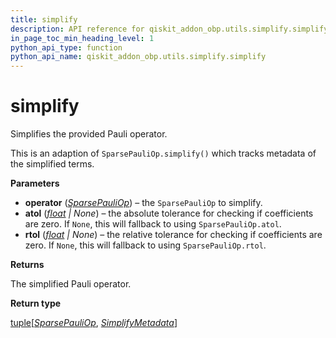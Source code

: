 ```yaml
---
title: simplify
description: API reference for qiskit_addon_obp.utils.simplify.simplify
in_page_toc_min_heading_level: 1
python_api_type: function
python_api_name: qiskit_addon_obp.utils.simplify.simplify
---
```


# simplify

<Function id="qiskit_addon_obp.utils.simplify.simplify" isDedicatedPage={true} github="https://github.com/Qiskit/qiskit-addon-obp/tree/main/qiskit_addon_obp/utils/simplify.py#L83-L171" signature="simplify(operator, *, atol=None, rtol=None)">
  Simplifies the provided Pauli operator.

  This is an adaption of `SparsePauliOp.simplify()` which tracks metadata of the simplified terms.

  **Parameters**

  *   **operator** ([*SparsePauliOp*](/api/qiskit/qiskit.quantum_info.SparsePauliOp "(in Qiskit v1.2)")) – the `SparsePauliOp` to simplify.
  *   **atol** ([*float*](https://docs.python.org/3/library/functions.html#float "(in Python v3.13)") *| None*) – the absolute tolerance for checking if coefficients are zero. If `None`, this will fallback to using `SparsePauliOp.atol`.
  *   **rtol** ([*float*](https://docs.python.org/3/library/functions.html#float "(in Python v3.13)") *| None*) – the relative tolerance for checking if coefficients are zero. If `None`, this will fallback to using `SparsePauliOp.rtol`.

  **Returns**

  The simplified Pauli operator.

  **Return type**

  [tuple](https://docs.python.org/3/library/stdtypes.html#tuple "(in Python v3.13)")\[[*SparsePauliOp*](/api/qiskit/qiskit.quantum_info.SparsePauliOp "(in Qiskit v1.2)"), [*SimplifyMetadata*](utils-simplify-simplify-metadata "qiskit_addon_obp.utils.simplify.SimplifyMetadata")]
</Function>

